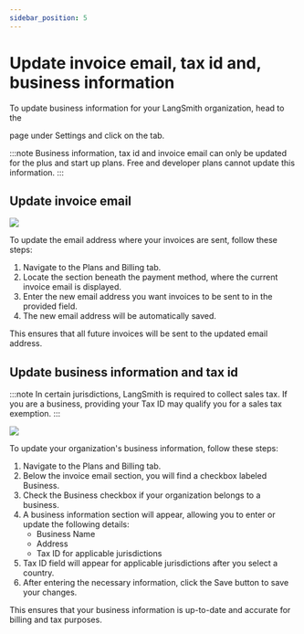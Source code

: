 ```yaml
---
sidebar_position: 5
---
```



# Update invoice email, tax id and, business information

To update business information for your LangSmith organization, head to the

<RegionalUrl text="Usage and Billing" suffix="/settings/payments" /> page under Settings
and click on the <RegionalUrl
  text="Plans and Billing"
  suffix="/settings/payments?tab=2"
/> tab.

:::note
Business information, tax id and invoice email can only be updated for the plus and start up plans. Free and developer plans cannot update this information.
:::

## Update invoice email

![](../static/update_invoice_email.png)

To update the email address where your invoices are sent, follow these steps:

1. Navigate to the Plans and Billing tab.
2. Locate the section beneath the payment method, where the current invoice email is displayed.
3. Enter the new email address you want invoices to be sent to in the provided field.
4. The new email address will be automatically saved.

This ensures that all future invoices will be sent to the updated email address.

## Update business information and tax id

:::note
In certain jurisdictions, LangSmith is required to collect sales tax. If you are a business, providing your Tax ID may qualify you for a sales tax exemption.
:::

![](../static/update_business_info.png)

To update your organization's business information, follow these steps:

1. Navigate to the Plans and Billing tab.
2. Below the invoice email section, you will find a checkbox labeled Business.
3. Check the Business checkbox if your organization belongs to a business.
4. A business information section will appear, allowing you to enter or update the following details:
   - Business Name
   - Address
   - Tax ID for applicable jurisdictions
5. Tax ID field will appear for applicable jurisdictions after you select a country.
6. After entering the necessary information, click the Save button to save your changes.

This ensures that your business information is up-to-date and accurate for billing and tax purposes.
